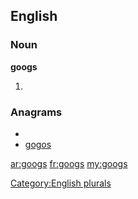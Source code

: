==English==

===Noun===
'''googs'''

# {{plural of|[[goog]]}}

===Anagrams===
* {{alphagram|ggoos}}
* [[gogos#English|gogos]]

[[Category:English plurals]]

[[ar:googs]]
[[fr:googs]]
[[my:googs]]